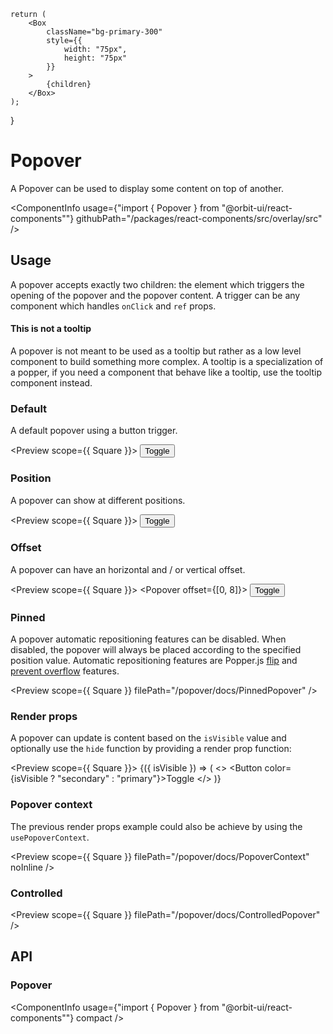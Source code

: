 

<Meta
    title="Components/Popover"
    id="popover"
/>

    return (
        <Box
            className="bg-primary-300"
            style={{
                width: "75px",
                height: "75px"
            }}
        >
            {children}
        </Box>
    );
}

# Popover

<Tagline>A Popover can be used to display some content on top of another.</Tagline>

<ComponentInfo
    usage={"import { Popover } from \"@orbit-ui/react-components\""}
    githubPath="/packages/react-components/src/overlay/src"
/>

## Usage

A popover accepts exactly two children: the element which triggers the opening of the popover and the popover content. A trigger can be any component which handles `onClick` and `ref` props.

#### This is not a tooltip

A popover is not meant to be used as a tooltip but rather as a low level component to build something more complex. A tooltip is a specialization of a popper, if you need a component that behave like a tooltip, use the tooltip component instead.

### Default

A default popover using a button trigger.

<Preview scope={{ Square }}>
    <Story name="default">
        <Popover>
            <Button>Toggle</Button>
            <Square />
        </Popover>
    </Story>
</Preview>

### Position

A popover can show at different positions.

<Preview scope={{ Square }}>
    <Story name="position">
        <Popover position="right">
            <Button>Toggle</Button>
            <Square />
        </Popover>
    </Story>
</Preview>

### Offset

A popover can have an horizontal and / or vertical offset.

<Preview scope={{ Square }}>
    <Story name="offset">
        <Popover offset={[0, 8]}>
            <Button>Toggle</Button>
            <Square />
        </Popover>
    </Story>
</Preview>

### Pinned

A popover automatic repositioning features can be disabled. When disabled, the popover will always be placed according to the specified position value. Automatic repositioning features are Popper.js [flip](https://popper.js.org/docs/v2/modifiers/flip/) and [prevent overflow](https://popper.js.org/docs/v2/modifiers/prevent-overflow/) features.

<Preview scope={{ Square }} filePath="/popover/docs/PinnedPopover" />

### Render props

A popover can update is content based on the `isVisible` value and optionally use the `hide` function by providing a render prop function:

<Preview scope={{ Square }}>
    <Story name="render props">
        <Popover>
            {({ isVisible }) => (
                <>
                    <Button color={isVisible ? "secondary" : "primary"}>Toggle</Button>
                    <Square />
                </>
            )}
        </Popover>
    </Story>
</Preview>

### Popover context

The previous render props example could also be achieve by using the `usePopoverContext`.

<Preview scope={{ Square }} filePath="/popover/docs/PopoverContext" noInline />

### Controlled

<Preview scope={{ Square }} filePath="/popover/docs/ControlledPopover" />

## API

### Popover

<ComponentInfo
    usage={"import { Popover } from \"@orbit-ui/react-components\""}
    compact
/>

<ArgsTable of={InnerPopover} />


